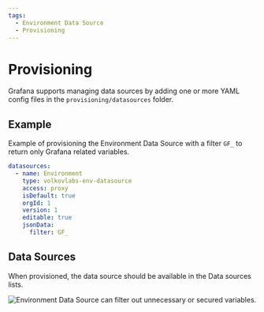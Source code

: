 ```yaml
---
tags:
  - Environment Data Source
  - Provisioning
---
```



# Provisioning

Grafana supports managing data sources by adding one or more YAML config files in the `provisioning/datasources` folder.

## Example

Example of provisioning the Environment Data Source with a filter `GF_` to return only Grafana related variables.

```yaml
datasources:
  - name: Environment
    type: volkovlabs-env-datasource
    access: proxy
    isDefault: true
    orgId: 1
    version: 1
    editable: true
    jsonData:
      filter: GF_
```

## Data Sources

When provisioned, the data source should be available in the Data sources lists.

<Image
  title="Environment Data Source can filter out unnecessary or secured variables."
  src="/img/plugins/volkovlabs-env-datasource/configuration.png"
/>
